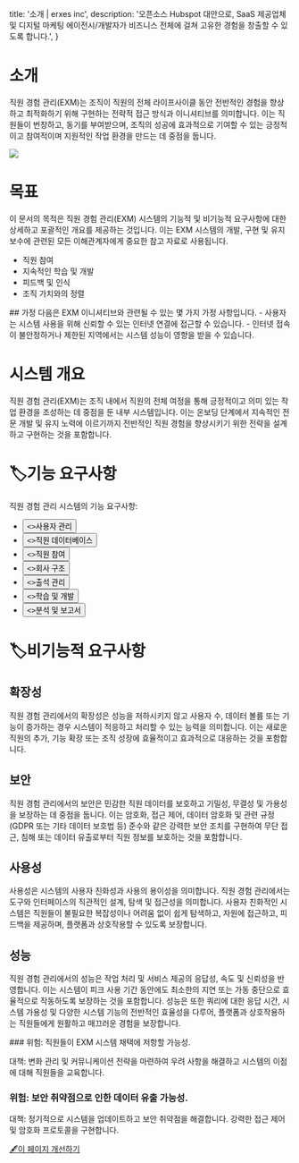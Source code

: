 
  title: '소개 | erxes inc',
  description:
    '오픈소스 Hubspot 대안으로, SaaS 제공업체 및 디지털 마케팅 에이전시/개발자가 비즈니스 전체에 걸쳐 고유한 경험을 창출할 수 있도록 합니다.',
}


<HeroPattern />

# **소개**

직원 경험 관리(EXM)는 조직이 직원의 전체 라이프사이클 동안 전반적인 경험을 향상하고 최적화하기 위해 구현하는 전략적 접근 방식과 이니셔티브를 의미합니다. 이는 직원들이 번창하고, 동기를 부여받으며, 조직의 성공에 효과적으로 기여할 수 있는 긍정적이고 참여적이며 지원적인 작업 환경을 만드는 데 중점을 둡니다.

![](https://office.erxes.io/gateway/read-file?key=office-erxes-io/0.4455782400908077Feed.png)

# **목표**

이 문서의 목적은 직원 경험 관리(EXM) 시스템의 기능적 및 비기능적 요구사항에 대한 상세하고 포괄적인 개요를 제공하는 것입니다. 이는 EXM 시스템의 개발, 구현 및 유지보수에 관련된 모든 이해관계자에게 중요한 참고 자료로 사용됩니다.
- 직원 참여
- 지속적인 학습 및 개발
- 피드백 및 인식
- 조직 가치와의 정렬

<Caution>
## 가정
다음은 EXM 이니셔티브와 관련될 수 있는 몇 가지 가정 사항입니다.
- 사용자는 시스템 사용을 위해 신뢰할 수 있는 인터넷 연결에 접근할 수 있습니다.
- 인터넷 접속이 불안정하거나 제한된 지역에서는 시스템 성능이 영향을 받을 수 있습니다.
</Caution>

# **시스템 개요**

직원 경험 관리(EXM)는 조직 내에서 직원의 전체 여정을 통해 긍정적이고 의미 있는 작업 환경을 조성하는 데 중점을 둔 내부 시스템입니다. 이는 온보딩 단계에서 지속적인 전문 개발 및 유지 노력에 이르기까지 전반적인 직원 경험을 향상시키기 위한 전략을 설계하고 구현하는 것을 포함합니다.

# **🏷️기능 요구사항**

직원 경험 관리 시스템의 기능 요구사항:

- <div className="not-prose center mb-2 mt-5 flex gap-1">
  <Button href="/requirement/employee/user" arrow="right" style={{ height: '40px', width: '320px', background: '#4c1d95', padding: '7px', margin: '38px 3px 0 3px'}}>
    <>사용자 관리</>
  </Button>
  </div>

- <div className="not-prose center mb-2 mt-5 flex gap-1">
  <Button href="/requirement/employee/database" arrow="right" style={{ height: '40px', width: '320px', background: '#4c1d95', padding: '7px', margin: '0' }}>
    <>직원 데이터베이스</>
  </Button>
  </div>

- <div className="not-prose center mb-90 mt-5 flex gap-7">
  <Button href="/requirement/employee/engagement" arrow="right" style={{ height: '40px', width: '320px', background: '#4c1d95', padding: '7px', margin: '3px' }}>
    <>직원 참여</>
  </Button>
    </div>

- <div className="not-prose center mb-90 mt-5 flex gap-7">
  <Button href="/requirement/employee/structure" arrow="right" style={{ height: '40px', width: '320px', background: '#4c1d95', padding: '7px', margin: '3px' }}>
    <>회사 구조</>
  </Button>
    </div>

- <div className="not-prose center mb-90 mt-5 flex gap-1">
  <Button href="/requirement/employee/attendance" arrow="right" style={{ height: '40px', width: '320px', background: '#4c1d95', padding: '7px', margin: '3px' }}>
    <>출석 관리</>
  </Button>
    </div>

- <div className="not-prose center mb-90 mt-5 flex gap-1">
  <Button href="/requirement/employee/learning" arrow="right" style={{ height: '40px', width: '320px', background: '#4c1d95', padding: '7px', margin: '3px 3px 0 3px' }}>
        <>학습 및 개발</>
  </Button>
  </div>

- <div className="not-prose center mb-90 mt-5 flex gap-1">
  <Button href="/requirement/employee/reports" arrow="right" style={{ height: '40px', width: '320px', background: '#4c1d95', padding: '7px', margin: '3px 3px 0 3px' }}>
        <>분석 및 보고서</>
  </Button>
  </div>

# **🏷️비기능적 요구사항**

## 확장성
직원 경험 관리에서의 확장성은 성능을 저하시키지 않고 사용자 수, 데이터 볼륨 또는 기능이 증가하는 경우 시스템이 적응하고 처리할 수 있는 능력을 의미합니다. 이는 새로운 직원의 추가, 기능 확장 또는 조직 성장에 효율적이고 효과적으로 대응하는 것을 포함합니다.

## 보안
직원 경험 관리에서의 보안은 민감한 직원 데이터를 보호하고 기밀성, 무결성 및 가용성을 보장하는 데 중점을 둡니다. 이는 암호화, 접근 제어, 데이터 암호화 및 관련 규정(GDPR 또는 기타 데이터 보호법 등) 준수와 같은 강력한 보안 조치를 구현하여 무단 접근, 침해 또는 데이터 유출로부터 직원 정보를 보호하는 것을 포함합니다.

## 사용성
사용성은 시스템의 사용자 친화성과 사용의 용이성을 의미합니다. 직원 경험 관리에서는 도구와 인터페이스의 직관적인 설계, 탐색 및 접근성을 의미합니다. 사용자 친화적인 시스템은 직원들이 불필요한 복잡성이나 어려움 없이 쉽게 탐색하고, 자원에 접근하고, 피드백을 제공하며, 플랫폼과 상호작용할 수 있도록 보장합니다.

## 성능
직원 경험 관리에서의 성능은 작업 처리 및 서비스 제공의 응답성, 속도 및 신뢰성을 반영합니다. 이는 시스템이 피크 사용 기간 동안에도 최소한의 지연 또는 가동 중단으로 효율적으로 작동하도록 보장하는 것을 포함합니다. 성능은 또한 쿼리에 대한 응답 시간, 시스템 가용성 및 다양한 시스템 기능의 전반적인 효율성을 다루어, 플랫폼과 상호작용하는 직원들에게 원활하고 매끄러운 경험을 보장합니다.

<Danger>
### 위험: 직원들이 EXM 시스템 채택에 저항할 가능성.

대책:
변화 관리 및 커뮤니케이션 전략을 마련하여 우려 사항을 해결하고 시스템의 이점에 대해 직원들을 교육합니다.

### 위험: 보안 취약점으로 인한 데이터 유출 가능성.

대책:
정기적으로 시스템을 업데이트하고 보안 취약점을 해결합니다.
강력한 접근 제어 및 암호화 프로토콜을 구현합니다.
</Danger>

[🖋️이 페이지 개선하기](https://github.com/erxes/erxes-docs/edit/main/src/app/requirement/employee/page.mdx)
